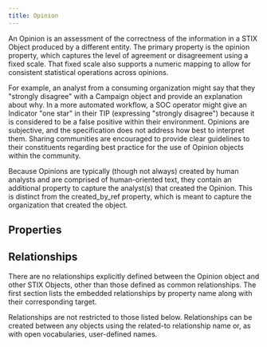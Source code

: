 ```yaml
---
title: Opinion
---
```


An Opinion is an assessment of the correctness of the information in a STIX Object produced by a different entity. The primary property is the opinion property, which captures the level of agreement or disagreement using a fixed scale. That fixed scale also supports a numeric mapping to allow for consistent statistical operations across opinions.

For example, an analyst from a consuming organization might say that they "strongly disagree" with a Campaign object and provide an explanation about why. In a more automated workflow, a SOC operator might give an Indicator "one star" in their TIP (expressing "strongly disagree") because it is considered to be a false positive within their environment. Opinions are subjective, and the specification does not address how best to interpret them. Sharing communities are encouraged to provide clear guidelines to their constituents regarding best practice for the use of Opinion objects within the community.

Because Opinions are typically (though not always) created by human analysts and are comprised of human-oriented text, they contain an additional property to capture the analyst(s) that created the Opinion. This is distinct from the created_by_ref property, which is meant to capture the organization that created the object.

## Properties
<PropertiesOverview type='opinion' />
<PropertyDefinitions type='opinion' />

## Relationships
There are no relationships explicitly defined between the Opinion object and other STIX Objects, other than those defined as common relationships. The first section lists the embedded relationships by property name along with their corresponding target.

Relationships are not restricted to those listed below. Relationships can be created between any objects using the related-to relationship name or, as with open vocabularies, user-defined names.

<Relationships type='opinion' />
